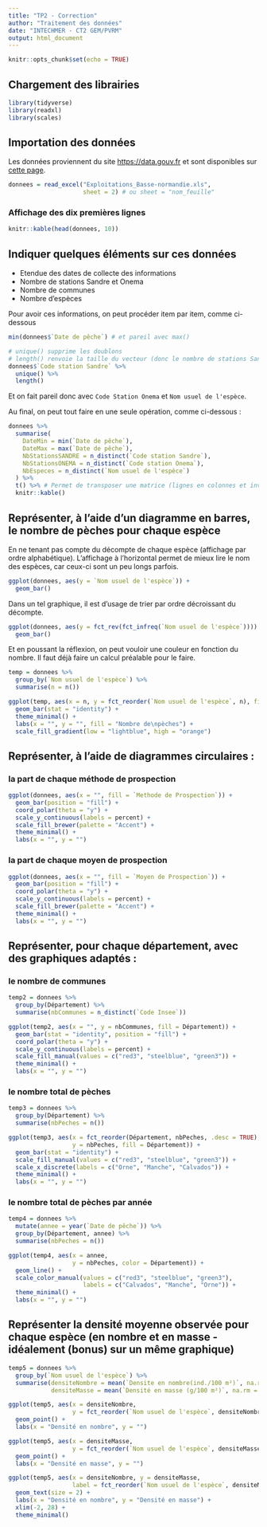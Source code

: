 ```yaml
---
title: "TP2 - Correction"
author: "Traitement des données"
date: "INTECHMER - CT2 GEM/PVRM"
output: html_document
---
```


```r
knitr::opts_chunk$set(echo = TRUE)
```

## Chargement des librairies

```r
library(tidyverse)
library(readxl)
library(scales)
```

## Importation des données

Les données proviennent du site <https://data.gouv.fr> et sont disponibles sur [cette page](https://www.data.gouv.fr/fr/datasets/resultat-des-peches-electriques/).

```r
donnees = read_excel("Exploitations_Basse-normandie.xls", 
                     sheet = 2) # ou sheet = "nom_feuille"
```

### Affichage des dix premières lignes

```r
knitr::kable(head(donnees, 10))
```

## Indiquer quelques éléments sur ces données

- Etendue des dates de collecte des informations
- Nombre de stations Sandre et Onema
- Nombre de communes
- Nombre d'espèces

Pour avoir ces informations, on peut procéder item par item, comme ci-dessous

```r
min(donnees$`Date de pêche`) # et pareil avec max()
```

```r
# unique() supprime les doublons
# length() renvoie la taille du vecteur (donc le nombre de stations Sandre ici)
donnees$`Code station Sandre` %>% 
  unique() %>%
  length()
```

Et on fait pareil donc avec `Code Station Onema` et `Nom usuel de l'espèce`.

Au final, on peut tout faire en une seule opération, comme ci-dessous :

```r
donnees %>%
  summarise(
    DateMin = min(`Date de pêche`),
    DateMax = max(`Date de pêche`),
    NbStationsSANDRE = n_distinct(`Code station Sandre`),
    NbStationsONEMA = n_distinct(`Code station Onema`),
    NbEspeces = n_distinct(`Nom usuel de l'espèce`)
  ) %>%
  t() %>% # Permet de transposer une matrice (lignes en colonnes et inversement)
  knitr::kable()
```

## Représenter, à l'aide d’un diagramme en barres, le nombre de pèches pour chaque espèce

En ne tenant pas compte du décompte de chaque espèce (affichage par ordre alphabétique). L'affichage à l'horizontal permet de mieux lire le nom des espèces, car ceux-ci sont un peu longs parfois.

```r
ggplot(donnees, aes(y = `Nom usuel de l'espèce`)) +
  geom_bar()
```

Dans un tel graphique, il est d'usage de trier par ordre décroissant du décompte.

```r
ggplot(donnees, aes(y = fct_rev(fct_infreq(`Nom usuel de l'espèce`)))) +
  geom_bar()
```

Et en poussant la réflexion, on peut vouloir une couleur en fonction du nombre. Il faut déjà faire un calcul préalable pour le faire.

```r
temp = donnees %>%
  group_by(`Nom usuel de l'espèce`) %>%
  summarise(n = n())

ggplot(temp, aes(x = n, y = fct_reorder(`Nom usuel de l'espèce`, n), fill = n)) +
  geom_bar(stat = "identity") +
  theme_minimal() +
  labs(x = "", y = "", fill = "Nombre de\npèches") +
  scale_fill_gradient(low = "lightblue", high = "orange")
```


## Représenter, à l'aide de diagrammes circulaires :

### la part de chaque méthode de prospection

```r
ggplot(donnees, aes(x = "", fill = `Methode de Prospection`)) +
  geom_bar(position = "fill") +
  coord_polar(theta = "y") +
  scale_y_continuous(labels = percent) +
  scale_fill_brewer(palette = "Accent") +
  theme_minimal() +
  labs(x = "", y = "")
```


### la part de chaque moyen de prospection


```r
ggplot(donnees, aes(x = "", fill = `Moyen de Prospection`)) +
  geom_bar(position = "fill") +
  coord_polar(theta = "y") +
  scale_y_continuous(labels = percent) +
  scale_fill_brewer(palette = "Accent") +
  theme_minimal() +
  labs(x = "", y = "")
```



## Représenter, pour chaque département, avec des graphiques adaptés :

### le nombre de communes

```r
temp2 = donnees %>% 
  group_by(Département) %>%
  summarise(nbCommunes = n_distinct(`Code Insee`))

ggplot(temp2, aes(x = "", y = nbCommunes, fill = Département)) +
  geom_bar(stat = "identity", position = "fill") +
  coord_polar(theta = "y") +
  scale_y_continuous(labels = percent) +
  scale_fill_manual(values = c("red3", "steelblue", "green3")) +
  theme_minimal() +
  labs(x = "", y = "")
```


### le nombre total de pèches

```r
temp3 = donnees %>% 
  group_by(Département) %>%
  summarise(nbPeches = n())

ggplot(temp3, aes(x = fct_reorder(Département, nbPeches, .desc = TRUE), 
                  y = nbPeches, fill = Département)) +
  geom_bar(stat = "identity") +
  scale_fill_manual(values = c("red3", "steelblue", "green3")) +
  scale_x_discrete(labels = c("Orne", "Manche", "Calvados")) + 
  theme_minimal() +
  labs(x = "", y = "")
```


### le nombre total de pèches par année

```r
temp4 = donnees %>% 
  mutate(annee = year(`Date de pêche`)) %>%
  group_by(Département, annee) %>%
  summarise(nbPeches = n())

ggplot(temp4, aes(x = annee, 
                  y = nbPeches, color = Département)) +
  geom_line() +
  scale_color_manual(values = c("red3", "steelblue", "green3"), 
                     labels = c("Calvados", "Manche", "Orne")) + 
  theme_minimal() +
  labs(x = "", y = "")
```

## Représenter la densité moyenne observée pour chaque espèce (en nombre et en masse - idéalement (bonus) sur un même graphique)

```r
temp5 = donnees %>%
  group_by(`Nom usuel de l'espèce`) %>%
  summarise(densiteNombre = mean(`Densite en nombre(ind./100 m²)`, na.rm = T),
            densiteMasse = mean(`Densité en masse (g/100 m²)`, na.rm = T))

ggplot(temp5, aes(x = densiteNombre, 
                  y = fct_reorder(`Nom usuel de l'espèce`, densiteNombre))) +
  geom_point() +
  labs(x = "Densité en nombre", y = "")

ggplot(temp5, aes(x = densiteMasse, 
                  y = fct_reorder(`Nom usuel de l'espèce`, densiteMasse))) +
  geom_point() +
  labs(x = "Densité en masse", y = "")

ggplot(temp5, aes(x = densiteNombre, y = densiteMasse, 
                  label = fct_reorder(`Nom usuel de l'espèce`, densiteMasse))) +
  geom_text(size = 2) +
  labs(x = "Densité en nombre", y = "Densité en masse") +
  xlim(-2, 28) +
  theme_minimal() 
```


